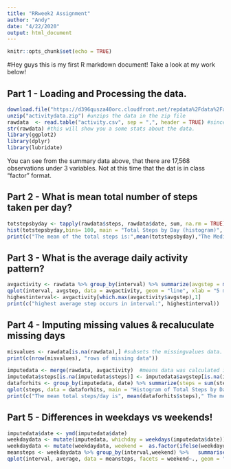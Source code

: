 ```yaml
---
title: "RRweek2 Assignment"
author: "Andy"
date: "4/22/2020"
output: html_document
---
```


```r
knitr::opts_chunk$set(echo = TRUE)
```

#Hey guys this is my first R markdown document! Take a look at my work below!

## Part 1 - Loading and Processing the data.
```r
download.file("https://d396qusza40orc.cloudfront.net/repdata%2Fdata%2Factivity.zip", destfile = "activitydata.zip") #downloads data from coursera provided link.
unzip("activitydata.zip") #unzips the data in the zip file
rawdata  <- read.table("activity.csv", sep = ",", header = TRUE) #since header is provided in the .csv file I've included it as true and denoted the seperator as a comma. (you can use read.csv as well)
str(rawdata) #this will show you a some stats about the data.
library(ggplot2)
library(dplyr)
library(lubridate)
```

You can see from the summary data above, that there are 17,568 observations under 3 variables. Not at this time that the dat is in class "factor" format.

## Part 2 - What is mean total number of steps taken per day?

```r
totstepsbyday <- tapply(rawdata$steps, rawdata$date, sum, na.rm = TRUE) #outputs a list/array of values while ignoring NA values
hist(totstepsbyday,bins= 100, main = "Total Steps by Day (histogram)", xlab = "Total Steps") #outputs the frequency of total steps by day
print(c("The mean of the total steps is:",mean(totstepsbyday),"The Median of the total steps is:", median(totstepsbyday)))
```
## Part 3 - What is the average daily activity pattern?

```r
avgactivity <- rawdata %>% group_by(interval) %>% summarize(avgstep = mean(steps,na.rm=TRUE))  #calcuates total steps taken at each inverval across all days
qplot(interval, avgstep, data = avgactivity, geom = "line", xlab = "5 minute intervals", ylab = "average steps taken across all days)")
highestinterval<- avgactivity[which.max(avgactivity$avgstep),1]
print(c("highest average step occurs in interval:", highestinterval))

```


## Part 4 - Imputing missing values & recaluculate missing days

```r
misvalues <- rawdata[is.na(rawdata),] #subsets the missingvalues data.
print(c(nrow(misvalues), "rows of missing data"))

imputedata <- merge(rawdata, avgactivity)  #means data was calculated in last step - I can re use the data per interval here.
imputedata$steps[is.na(imputedata$steps)] <- imputedata$avgstep[is.na(imputedata$steps)]
dataforhits <- group_by(imputedata, date) %>% summarize(steps = sum(steps))
qplot(steps, data = dataforhits, main = "Histogram of Total Steps by Day with Imputed Data")
print(c("The mean total steps/day is", mean(dataforhits$steps)," The median total steps/day is", median(dataforhits$steps)))
```

## Part 5 - Differences in weekdays vs weekends!
```r
imputedata$date <- ymd(imputedata$date)  
weekdaydata <- mutate(imputedata, whichday = weekdays(imputedata$date))
weekdaydata <- mutate(weekdaydata, weekend =  as.factor(ifelse(weekdaydata$whichday == "Saturday" | weekdaydata$whichday == "Sunday","weekend", "weekday")))
meansteps <- weekdaydata %>% group_by(interval,weekend) %>%   summarise(average = mean(steps))
qplot(interval, average, data = meansteps, facets = weekend~., geom = "line", main = " Average Number of Steps between Wkday and Wkend", xlab = "Intervals (5 minute)", ylab = "AVG number of Steps Taken")
```